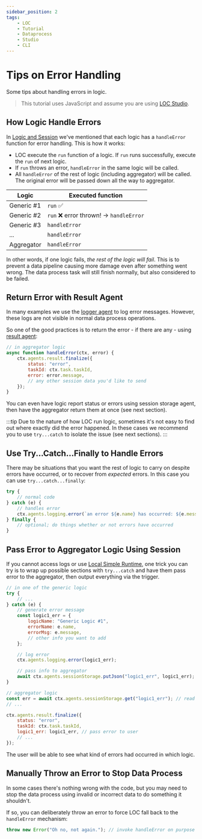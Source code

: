 ```yaml
---
sidebar_position: 2
tags:
    - LOC
    - Tutorial
    - Dataprocess
    - Studio
    - CLI
---
```


# Tips on Error Handling

Some tips about handling errors in logic.

> This tutorial uses JavaScript and assume you are using [LOC Studio](/legacy/0.6/category/studio-guide).

## How Logic Handle Errors

In [Logic and Session](/legacy/0.6/tutorials/logic-and-session) we've mentioned that each logic has a `handleError` function for error handling. This is how it works:

-   LOC execute the `run` function of a logic. If `run` runs successfully, execute the `run` of next logic.
-   If `run` throws an error, `handleError` in the same logic will be called.
-   All `handleError` of the rest of logic (including aggregator) will be called. The original error will be passed down all the way to aggregator.

| Logic      | Executed function                       |
| ---------- | --------------------------------------- |
| Generic #1 | `run` ✅                                |
| Generic #2 | `run` ❌ error thrown! -> `handleError` |
| Generic #3 | `handleError`                           |
| ...        | `handleError`                           |
| Aggregator | `handleError`                           |

In other words, if one logic fails, _the rest of the logic will fail_. This is to prevent a data pipeline causing more damage even after something went wrong. The data process task will still finish normally, but also considered to be failed.

## Return Error with Result Agent

In many examples we use the [logger agent](/legacy/0.6/sdk-reference/logging) to log error messages. However, these logs are not visible in normal data process operations.

So one of the good practices is to return the error - if there are any - using [result agent](/legacy/0.6/sdk-reference/result):

```javascript showLineNumbers
// in aggregator logic
async function handleError(ctx, error) {
    ctx.agents.result.finalize({
        status: "error",
        taskId: ctx.task.taskId,
        error: error.message,
        // any other session data you'd like to send
    });
}
```

You can even have logic report status or errors using session storage agent, then have the aggregator return them at once (see next section).

:::tip
Due to the nature of how LOC run logic, sometimes it's not easy to find out where exactly did the error happened. In these cases we recommend you to use `try...catch` to isolate the issue (see next sections).
:::

## Use Try...Catch...Finally to Handle Errors

There may be situations that you want the rest of logic to carry on despite errors have occurred, or to recover from _expected_ errors. In this case you can use `try...catch...finally`:

```javascript showLineNumbers
try {
    // normal code
} catch (e) {
    // handles error
    ctx.agents.logging.error(`an error ${e.name} has occurred: ${e.message}`);
} finally {
    // optional; do things whether or not errors have occurred
}
```

## Pass Error to Aggregator Logic Using Session

If you cannot access logs or use [Local Simple Runtime](/legacy/0.6/cli-handbook/local-runtime), one trick you can try is to wrap up possible sections with `try...catch` and have them pass error to the aggregator, then output everything via the trigger.

```javascript showLineNumbers
// in one of the generic logic
try {
    // ...
} catch (e) {
    // generate error message
    const logic1_err = {
        logicName: "Generic Logic #1",
        errorName: e.name,
        errorMsg: e.message,
        // other info you want to add
    };

    // log error
    ctx.agents.logging.error(logic1_err);

    // pass info to aggregator
    await ctx.agents.sessionStorage.putJson("logic1_err", logic1_err);
}
```

```javascript showLineNumbers
// aggregator logic
const err = await ctx.agents.sessionStorage.get("logic1_err"); // read the error
// ...

ctx.agents.result.finalize({
    status: "error",
    taskId: ctx.task.taskId,
    logic1_err: logic1_err, // pass error to user
    // ...
});
```

The user will be able to see what kind of errors had occurred in which logic.

## Manually Throw an Error to Stop Data Process

In some cases there's nothing wrong with the code, but you may need to stop the data process using invalid or incorrect data to do something it shouldn't.

If so, you can deliberately throw an error to force LOC fall back to the `handleError` mechanism:

```javascript showLineNumbers
throw new Error("Oh no, not again."); // invoke handleError on purpose
```

